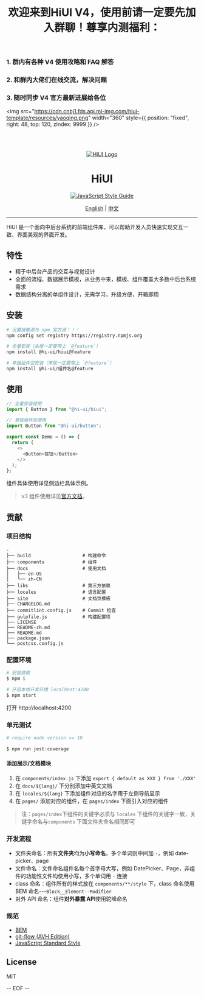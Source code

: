 
<Meta title="使用前必看" />

<div>
<h1 align="center">
  欢迎来到HiUI V4，使用前请一定要先加入群聊！尊享内测福利：
</h1>


<br />
<h3>1. 群内有各种 V4 使用攻略和 FAQ 解答</h3>
<h3>2. 和群内大佬们在线交流，解决问题</h3>
<h3>3. 随时同步 V4 官方最新进展给各位</h3>

<img
  src="https://cdn.cnbj1.fds.api.mi-img.com/hiui-template/resources/yaoqing.png"
  width="360"
  style={{ position: "fixed", right: 48, top: 120, zIndex: 9999 }}
/>

</div>


<br />
<br />

<div align="center">


[![HiUI Logo](https://raw.githubusercontent.com/XiaoMi/hiui/master/site/static/img/logo.png)](https://xiaomi.github.io/hiui/)

<h1 align="center">HiUI</h1>

[![JavaScript Style Guide](https://camo.githubusercontent.com/58fbab8bb63d069c1e4fb3fa37c2899c38ffcd18/68747470733a2f2f696d672e736869656c64732e696f2f62616467652f636f64655f7374796c652d7374616e646172642d627269676874677265656e2e737667)](https://github.com/standard/standard)

[English](https://github.com/XiaoMi/hiui/blob/master/README.md) | [中文](https://github.com/XiaoMi/hiui/blob/master/README-zh.md)

</div>


---

HiUI 是一个面向中后台系统的前端组件库，可以帮助开发人员快速实现交互一致、界面美观的界面开发。

## 特性

- 精于中后台产品的交互与视觉设计
- 全面的流程、数据展示模板，从业务中来，模板、组件覆盖大多数中后台系统需求
- 数据结构分离的单组件设计，无需学习，升级方便，开箱即用

## 安装

```bash
# 设置镜像源为 npm 官方源！！！
npm config set registry https://registry.npmjs.org

# 全量安装（末尾一定要带上 `@feature`）
npm install @hi-ui/hiui@feature

# 单独组件包安装（末尾一定要带上 `@feature`）
npm install @hi-ui/组件名@feature
```

## 使用

```js
// 全量安装使用
import { Button } from "@hi-ui/hiui";

// 单独组件包使用
import Button from "@hi-ui/button";

export const Demo = () => {
  return (
    <>
      <Button>按钮</Button>
    </>
  );
};
```

组件具体使用详见侧边栏具体示例。

> v3 组件使用详见[官方文档](https://xiaomi.github.io/hiui/zh-CN/docs/quick-start)。

## 贡献

### 项目结构

```
.
├── build                   # 构建命令
├── components              # 组件
├── docs                    # 使用文档
│   ├── en-US
│   └── zh-CN
├── libs                    # 第三方依赖
├── locales                 # 语言配置
├── site                    # 文档页模板
├── CHANGELOG.md
├── commitlint.config.js    # Commit 检查
├── gulpfile.js             # 构建配置项
├── LICENSE
├── README-zh.md
├── README.md
├── package.json
└── postcss.config.js
```

### 配置环境

```bash
# 安装依赖
$ npm i

# 开启本地开发环境 localhost:4200
$ npm start
```

打开 http://localhost:4200

### 单元测试

```bash
# require node version >= 10

$ npm run jest:coverage
```

#### 添加展示/文档模块

1. 在 `components/index.js` 下添加 `export { default as XXX } from './XXX'`
2. 在 `docs/${lang}/` 下分别添加中英文文档
3. 在 `locales/${lang}` 下添加组件对应的名字用于左侧导航显示
4. 在 `pages/` 添加对应的组件，在 `pages/index` 下面引入对应的组件

> 注：`pages/index`下组件的关键字必须与 `locales` 下组件的关键字一致，关键字命名与`components` 下面文件夹命名相同即可

### 开发流程

- 文件夹命名：所有**文件夹**均为**小写命名**，多个单词则中间加 `-`，例如 date-picker、page
- 文件命名：文件命名组件名每个首字母大写，例如 DatePicker、Page，非组件的功能性文件均使用小写，多个单词用 `-` 连接
- class 命名：组件所有的样式放在 `components/**/style` 下，class 命名使用 BEM 命名---`Block__Element--Modifier`
- 对外 API 命名：组件**对外暴露 API**使用驼峰命名

### 规范

- [BEM](https://en.bem.info/)
- [git-flow (AVH Edition)](https://github.com/petervanderdoes/gitflow-avh)
- [JavaScript Standard Style](https://github.com/standard/standard)

## License

MIT

-- EOF --
